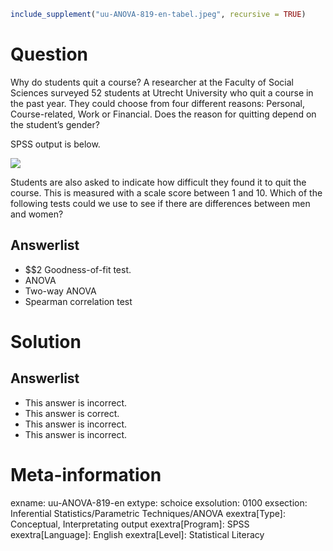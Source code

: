 ```r
include_supplement("uu-ANOVA-819-en-tabel.jpeg", recursive = TRUE)
```


Question
========
  
Why do students quit a course? A researcher at the Faculty of Social Sciences surveyed 52 students at Utrecht University who quit a course in the past year. They could choose from four different reasons: Personal, Course-related, Work or Financial. Does the reason for quitting depend on the student's gender?

SPSS output is below.

![](uu-ANOVA-819-en-tabel.jpeg)

Students are also asked to indicate how difficult they found it to quit the course. This is measured with a scale score between 1 and 10. Which of the following tests could we use to see if there are differences between men and women? 

Answerlist
----------
* $\chi$2 Goodness-of-fit test.
* ANOVA
* Two-way ANOVA
* Spearman correlation test

Solution
========


Answerlist
----------
* This answer is incorrect.
* This answer is correct.
* This answer is incorrect.
* This answer is incorrect.

Meta-information
================
exname: uu-ANOVA-819-en
extype: schoice
exsolution: 0100
exsection: Inferential Statistics/Parametric Techniques/ANOVA
exextra[Type]: Conceptual, Interpretating output
exextra[Program]: SPSS
exextra[Language]: English
exextra[Level]: Statistical Literacy